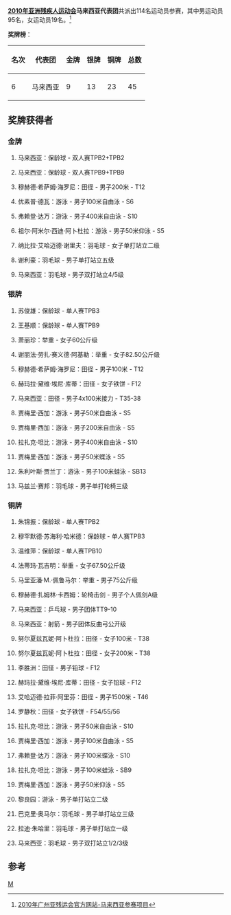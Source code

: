 {{Infobox Country Asian Games
|NPC=MAS
|year=2010
|edition=残疾人
|competitors= 114
|sports= 19
|flagbearer= 
|gold=9
|silver=13
|bronze=23
|total=45
|rank=6
}}

'''[[2010年亚洲残疾人运动会|2010年亚洲残疾人运动会]]马来西亚代表团'''共派出114名运动员参赛，其中男运动员95名，女运动员19名。<ref>[http://www.gzapg2010.cn/info/CHN_CHN/ZZ/ZZE130B_@@@@@@@@@@@@@@@@@CHN_NPC=MAS.html 2010年广州亚残运会官方网站-马来西亚参赛项目]{{dead link|date=2018年5月 |bot=InternetArchiveBot |fix-attempted=yes }}</ref>

'''奖牌榜'''：
{| class="wikitable"
|-
! 名次 !! 代表团 !! 金牌 !! 银牌 !! 铜牌 !! 总数
|-
| 6 || 马来西亚 || 9 || 13 || 23 || 45
|}

==奖牌获得者==
===金牌=== 
# {{flagicon|MAS}} 马来西亚：保龄球 - 双人赛TPB2+TPB2
# {{flagicon|MAS}} 马来西亚：保龄球 - 双人赛TPB9+TPB9
# {{flagicon|MAS}} 穆赫德·希萨姆·海罗尼：田径 - 男子200米 - T12
# {{flagicon|MAS}} 优素普·德瓦：游泳 - 男子100米自由泳 - S6
# {{flagicon|MAS}} 弗赖登·达万：游泳 - 男子400米自由泳 - S10
# {{flagicon|MAS}} 祖尔·阿米尔·西迪·阿卜杜拉：游泳 - 男子50米仰泳 - S5
# {{flagicon|MAS}} 纳比拉·艾哈迈德·谢里夫：羽毛球 - 女子单打站立二级
# {{flagicon|MAS}} 谢利豪：羽毛球 - 男子单打站立五级
# {{flagicon|MAS}} 马来西亚：羽毛球 - 男子双打站立4/5级

===银牌===
#{{flagicon|MAS}}  苏俊雄：保龄球 - 单人赛TPB3
#{{flagicon|MAS}} 王基顺：保龄球 - 单人赛TPB9
#{{flagicon|MAS}} 萧丽珍：举重 - 女子60公斤级
#{{flagicon|MAS}} 谢丽法·劳扎·赛义德·阿基勒：举重 - 女子82.50公斤级
#{{flagicon|MAS}} 穆赫德·希萨姆·海罗尼：田径 - 男子100米 - T12
#{{flagicon|MAS}} 赫玛拉·黛维·埃尼·库蒂：田径 - 女子铁饼 - F12
#{{flagicon|MAS}} 马来西亚：田径 - 男子4x100米接力 - T35-38
#{{flagicon|MAS}} 贾梅里·西加：游泳 - 男子50米自由泳 - S5
#{{flagicon|MAS}} 贾梅里·西加：游泳 - 男子200米自由泳 - S5
#{{flagicon|MAS}} 拉扎克·坦比：游泳 - 男子400米自由泳 - S10
#{{flagicon|MAS}} 贾梅里·西加：游泳 - 男子50米蝶泳 - S5
#{{flagicon|MAS}} 朱利叶斯·贾兰丁：游泳 - 男子100米蛙泳 - SB13
#{{flagicon|MAS}} 马兹兰·赛邦：羽毛球 - 男子单打轮椅三级

===铜牌===
#{{flagicon|MAS}} 朱锦振：保龄球 - 单人赛TPB2
#{{flagicon|MAS}} 穆罕默德·苏海利·哈米德：保龄球 - 单人赛TPB3
#{{flagicon|MAS}} 温维萍：保龄球 - 单人赛TPB10
#{{flagicon|MAS}} 法蒂玛·瓦吉明：举重 - 女子67.50公斤级
#{{flagicon|MAS}} 马里亚潘·M.·佩鲁马尔：举重 - 男子75公斤级
#{{flagicon|MAS}} 穆赫德·扎姆林·卡西姆：轮椅击剑 - 男子个人佩剑A级
#{{flagicon|MAS}} 马来西亚：乒乓球 - 男子团体TT9-10
#{{flagicon|MAS}} 马来西亚：射箭 - 男子团体反曲弓公开级
#{{flagicon|MAS}} 努尔夏兹瓦妮·阿卜杜拉：田径 - 女子100米 - T38
#{{flagicon|MAS}} 努尔夏兹瓦妮·阿卜杜拉：田径 - 女子200米 - T38
#{{flagicon|MAS}} 李胜洲：田径 - 男子铅球 - F12
#{{flagicon|MAS}} 赫玛拉·黛维·埃尼·库蒂：田径 - 女子铅球 - F12
#{{flagicon|MAS}} 艾哈迈德·拉菲·阿里芬：田径 - 男子1500米 - T46
#{{flagicon|MAS}} 罗静秋：田径 - 女子铁饼 - F54/55/56
#{{flagicon|MAS}} 拉扎克·坦比：游泳 - 男子50米自由泳 - S10
#{{flagicon|MAS}} 贾梅里·西加：游泳 - 男子100米自由泳 - S5
#{{flagicon|MAS}} 弗赖登·达万：游泳 - 男子100米蝶泳 - S10
#{{flagicon|MAS}} 拉扎克·坦比：游泳 - 男子100米蛙泳 - SB9
#{{flagicon|MAS}} 贾梅里·西加：游泳 - 男子50米仰泳 - S5
#{{flagicon|MAS}} 黎良园：游泳 - 男子单打站立二级
#{{flagicon|MAS}} 巴克里·奥马尔：羽毛球 - 男子单打站立三级
#{{flagicon|MAS}} 拉迪·朱哈里：羽毛球 - 男子单打站立一级
#{{flagicon|MAS}} 马来西亚：羽毛球 - 男子双打站立1/2/3级	

==参考==
<references />

{{2010年亚洲残疾人运动会代表团}}
[[分类:2010年亚洲残疾人运动会代表团|M]]